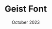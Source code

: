 ---
title: Geist Font
description: by Vercel
contentType: VIDEO
thumbnailVideo: /assets/geist-font/geist-font.mp4
date: October 2023
---